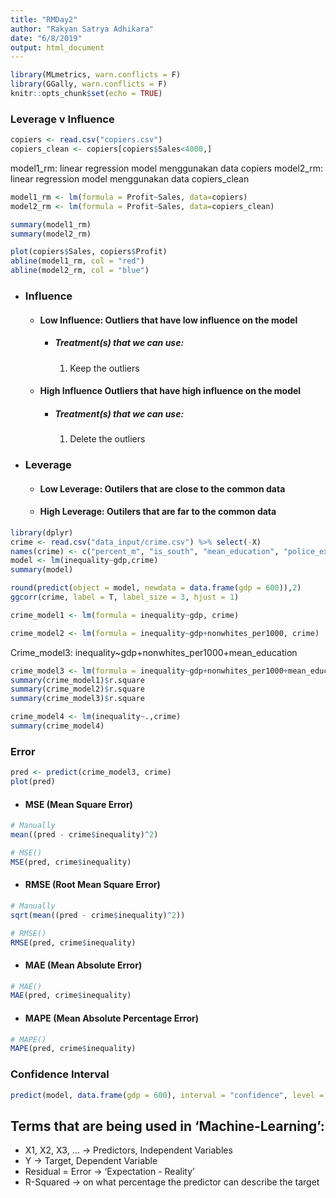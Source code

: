 ---
title: "RMDay2"
author: "Rakyan Satrya Adhikara"
date: "6/8/2019"
output: html_document
---

```{r setup, include=FALSE}
library(MLmetrics, warn.conflicts = F)
library(GGally, warn.conflicts = F)
knitr::opts_chunk$set(echo = TRUE)
```

### Leverage v Influence
```{r}
copiers <- read.csv("copiers.csv")
copiers_clean <- copiers[copiers$Sales<4000,]
```

model1_rm: linear regression model menggunakan data copiers
model2_rm: linear regression model menggunakan data copiers_clean

```{r, echo=FALSE}
model1_rm <- lm(formula = Profit~Sales, data=copiers)
model2_rm <- lm(formula = Profit~Sales, data=copiers_clean)

summary(model1_rm)
summary(model2_rm)

plot(copiers$Sales, copiers$Profit)
abline(model1_rm, col = "red")
abline(model2_rm, col = "blue")
```

* ### Influence
  * #### Low Influence: Outliers that have **low influence** on the model
    * ##### Treatment(s) that we can use:
      1. Keep the outliers
  * #### High Influence Outliers that have **high influence** on the model
    * ##### Treatment(s) that we can use:
      1. Delete the outliers

* ### Leverage
  * #### Low Leverage: Outilers that are **close** to the common data
  * #### High Leverage: Outilers that are **far** to the common data
  
```{r, echo=F}
library(dplyr)
crime <- read.csv("data_input/crime.csv") %>% select(-X)
names(crime) <- c("percent_m", "is_south", "mean_education", "police_exp60", "police_exp59", "labour_participation", "m_per1000f", "state_pop", "nonwhites_per1000", "unemploy_m24", "unemploy_m39", "gdp", "inequality", "prob_prison", "time_prison", "crime_rate")
model <- lm(inequality~gdp,crime)
summary(model)
```

```{r}
round(predict(object = model, newdata = data.frame(gdp = 600)),2)
ggcorr(crime, label = T, label_size = 3, hjust = 1)
```

```{r, echo= F}
crime_model1 <- lm(formula = inequality~gdp, crime)
```

```{r, echo=F}
crime_model2 <- lm(formula = inequality~gdp+nonwhites_per1000, crime)
```

Crime_model3: inequality~gdp+nonwhites_per1000+mean_education

```{r, echo = F}
crime_model3 <- lm(formula = inequality~gdp+nonwhites_per1000+mean_education, crime)
summary(crime_model1)$r.square
summary(crime_model2)$r.square
summary(crime_model3)$r.square
```

```{r, echo=F}
crime_model4 <- lm(inequality~.,crime)
summary(crime_model4)
```

### Error

```{r}
pred <- predict(crime_model3, crime)
plot(pred)

```

* #### MSE (Mean Square Error)

```{r}
# Manually
mean((pred - crime$inequality)^2)

# MSE()
MSE(pred, crime$inequality)
```

* #### RMSE (Root Mean Square Error)

```{r}
# Manually
sqrt(mean((pred - crime$inequality)^2))

# RMSE()
RMSE(pred, crime$inequality)
```

* #### MAE (Mean Absolute Error)

```{r}
# MAE()
MAE(pred, crime$inequality)
```

* #### MAPE (Mean Absolute Percentage Error)

```{r}
# MAPE()
MAPE(pred, crime$inequality)
```

### Confidence Interval

```{r}
predict(model, data.frame(gdp = 600), interval = "confidence", level = 1)
```


## Terms that are being used in 'Machine-Learning':
* X1, X2, X3, ... -> Predictors, Independent Variables
* Y -> Target, Dependent Variable
* Residual = Error -> 'Expectation - Reality'
* R-Squared -> on what percentage the predictor can describe the target